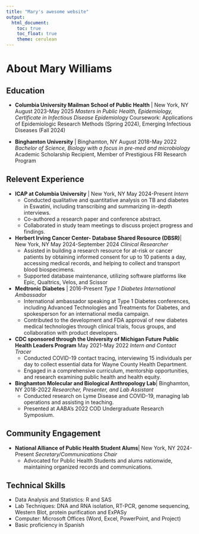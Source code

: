 ```yaml
---
title: "Mary's awesome website"
output: 
  html_document:
    toc: true
    toc_float: true
    theme: cerulean
---
```


# About Mary Williams

## Education

- **Columbia University Mailman School of Public Health** | New York, NY 	August 2023-May 2025
*Masters in Public Health, Epidemiology, Certificate in Infectious Disease Epidemiology *
Coursework: Applications of Epidemiologic Research Methods (Spring 2024), Emerging Infectious Diseases (Fall 2024)

- **Binghamton University** | Binghamton, NY 	August 2018-May 2022
*Bachelor of Science, Biology with a focus in pre-med and microbiology*
Academic Scholarship Recipient, Member of Prestigious FRI Research Program

## Relevent Experience

- **ICAP at Columbia University** | New York, NY 	May 2024-Present
*Intern* 
  - Conducted qualitative and quantitative analysis on TB and diabetes in Eswatini, including transcribing and summarizing in-depth interviews.
  - Co-authored a research paper and conference abstract.
  - Collaborated in study team meetings to discuss project progress and findings.
  
- **Herbert Irving Cancer Center- Database Shared Resource (DBSR)**| New York, NY 	May 2024-September 2024
*Clinical Researcher*
  - Assisted in building a research resource for at-risk or cancer patients by obtaining informed consent for up to 10 patients a day, accessing medical records, and helping to collect and transport blood biospecimens.
  - Supported database maintenance, utilizing software platforms like Epic, Qualtrics, Velos, and Scissor 

- **Medtronic Diabetes**	| 2016-Present
*Type 1 Diabetes International Ambassador *
  - International ambassador speaking at Type 1 Diabetes conferences, including Advanced Technologies and Treatments for Diabetes, and spokesperson for an international media campaign. 
  - Contributed to the development and FDA approval of new diabetes medical technologies through clinical trials, focus groups, and collaboration with product developers. 
  
- **CDC sponsored through the University of Michigan Future Public Health Leaders Program**	May 2021-May 2022
*Intern and Contact Tracer* 
  - Conducted COVID-19 contact tracing, interviewing 15 individuals per day to collect essential data for Wayne County Health Department.
  - Engaged in a comprehensive curriculum, mentorship opportunities, and research examining public health and health equity. 
  
- **Binghamton Molecular and Biological Anthropology Lab**| Binghamton, NY 	2018-2022
*Researcher, Presenter, and Lab Assistant*
  - Conducted research on Lyme Disease and COVID-19, managing lab operations and assisting in teaching.
  - Presented at AABA’s 2022 COD Undergraduate Research Symposium.

## Community Engagement
- **National Alliance of Public Health Student Alums**| New York, NY 	2024-Present
*Secretary/Communications Chair*
  - Advocated for Public Health Students and alums nationwide, maintaining organized records and communications.  


## Technical Skills
- Data Analysis and Statistics:  R and SAS
- Lab Techniques:  DNA and RNA isolation, RT-PCR, genome sequencing, Western Blot, protein purification and ExPASy
- Computer: Microsoft Offices (Word, Excel, PowerPoint, and Project)
- Basic proficiency in Spanish 
